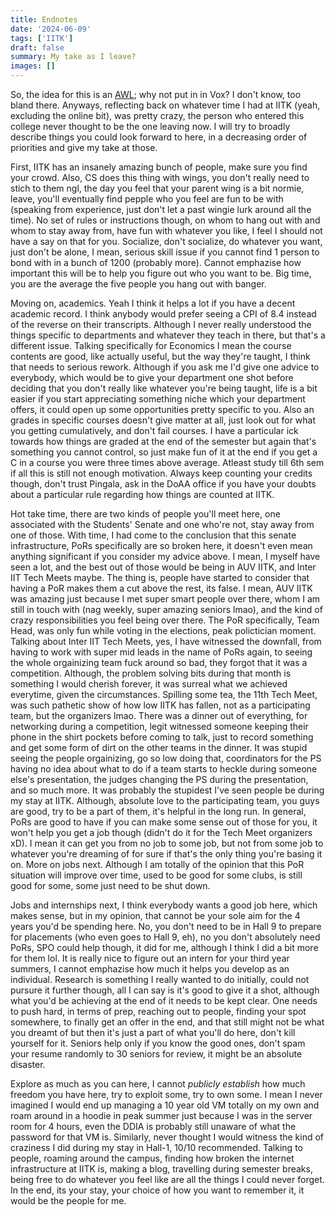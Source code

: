 ```yaml
---
title: Endnotes
date: '2024-06-09'
tags: ['IITK']
draft: false
summary: My take as I leave?
images: []
---
```


So, the idea for this is an [AWL](https://voxiitk.com/tag/awl/); why not put in in Vox? I don't know, too bland there. Anyways, reflecting back on whatever time I had at IITK (yeah, excluding the online bit), was pretty crazy, the person who entered this college never thought to be the one leaving now. I will try to broadly describe things you could look forward to here, in a decreasing order of priorities and give my take at those.

First, IITK has an insanely amazing bunch of people, make sure you find your crowd. Also, CS does this thing with wings, you don't really need to stich to them ngl, the day you feel that your parent wing is a bit normie, leave, you'll eventually find pepple who you feel are fun to be with (speaking from experience, just don't let a past wingie lurk around all the time). No set of rules or instructions though, on whom to hang out with and whom to stay away from, have fun with whatever you like, I feel I should not have a say on that for you. Socialize, don't socialize, do whatever you want, just don't be alone, I mean, serious skill issue if you cannot find 1 person to bond with in a bunch of 1200 (probably more). Cannot emphazise how important this will be to help you figure out who you want to be. Big time, you are the average the five people you hang out with banger.

Moving on, academics. Yeah I think it helps a lot if you have a decent academic record. I think anybody would prefer seeing a CPI of 8.4 instead of the reverse on their transcripts. Although I never really understood the things specific to departments and whatever they teach in there, but that's a different issue. Talking specifically for Economics I mean the course contents are good, like actually useful, but the way they're taught, I think that needs to serious rework. Although if you ask me I'd give one advice to everybody, which would be to give your department one shot before deciding that you don't really like whatever you're being taught, life is a bit easier if you start appreciating something niche which your department offers, it could open up some opportunities pretty specific to you. Also an grades in specific courses doesn't give matter at all, just look out for what you getting cumulatively, and don't fail courses. I have a particular ick towards how things are graded at the end of the semester but again that's something you cannot control, so just make fun of it at the end if you get a C in a course you were three times above average. Atleast study till 6th sem if all this is still not enough motivation. Always keep counting your credits though, don't trust Pingala, ask in the DoAA office if you have your doubts about a particular rule regarding how things are counted at IITK.

Hot take time, there are two kinds of people you'll meet here, one associated with the Students' Senate and one who're not, stay away from one of those. With time, I had come to the conclusion that this senate infrastructure, PoRs specifically are so broken here, it doesn't even mean anything significant if you consider my advice above. I mean, I myself have seen a lot, and the best out of those would be being in AUV IITK, and Inter IIT Tech Meets maybe. The thing is, people have started to consider that having a PoR makes them a cut above the rest, its false. I mean, AUV IITK was amazing just because I met super smart people over there, whom I am still in touch with (nag weekly, super amazing seniors lmao), and the kind of crazy responsibilities you feel being over there. The PoR specifically, Team Head, was only fun while voting in the elections, peak polictician moment. Talking about Inter IIT Tech Meets, yes, I have witnessed the downfall, from having to work with super mid leads in the name of PoRs again, to seeing the whole orgainizing team fuck around so bad, they forgot that it was a competition. Although, the problem solving bits during that month is something I would cherish forever, it was surreal what we achieved everytime, given the circumstances. Spilling some tea, the 11th Tech Meet, was such pathetic show of how low IITK has fallen, not as a participating team, but the organizers lmao. There was a dinner out of everything, for networking during a competition, legit witnessed someone keeping their phone in the shirt pockets before coming to talk, just to record something and get some form of dirt on the other teams in the dinner. It was stupid seeing the people orgainizing, go so low doing that, coordinators for the PS having no idea about what to do if a team starts to heckle during someone else's presentation, the judges changing the PS during the presentation, and so much more. It was probably the stupidest I've seen people be during my stay at IITK. Although, absolute love to the participating team, you guys are good, try to be a part of them, it's helpful in the long run. In general, PoRs are good to have if you can make some sense out of those for you, it won't help you get a job though (didn't do it for the Tech Meet organizers xD). I mean it can get you from no job to some job, but not from some job to whatever you're dreaming of for sure if that's the only thing you're basing it on. More on jobs next. Although I am totally of the opinion that this PoR situation will improve over time, used to be good for some clubs, is still good for some, some just need to be shut down.

Jobs and internships next, I think everybody wants a good job here, which makes sense, but in my opinion, that cannot be your sole aim for the 4 years you'd be spending here. No, you don't need to be in Hall 9 to prepare for placements (who even goes to Hall 9, eh), no you don't absolutely need PoRs, SPO could help though, it did for me, although I think I did a bit more for them lol. It is really nice to figure out an intern for your third year summers, I cannot emphazise how much it helps you develop as an individual. Research is something I really wanted to do initially, could not pursure it further though, all I can say is it's good to give it a shot, although what you'd be achieving at the end of it needs to be kept clear. One needs to push hard, in terms of prep, reaching out to people, finding your spot somewhere, to finally get an offer in the end, and that still might not be what you dreamt of but then it's just a part of what you'll do here, don't kill yourself for it. Seniors help only if you know the good ones, don't spam your resume randomly to 30 seniors for review, it might be an absolute disaster.

Explore as much as you can here, I cannot _publicly establish_ how much freedom you have here, try to exploit some, try to own some. I mean I never imagined I would end up managing a 10 year old VM totally on my own and roam around in a hoodie in peak summer just because I was in the server room for 4 hours, even the DDIA is probably still unaware of what the password for that VM is. Similarly, never thought I would witness the kind of craziness I did during my stay in Hall-1, 10/10 recommended. Talking to people, roaming around the campus, finding how broken the internet infrastructure at IITK is, making a blog, travelling during semester breaks, being free to do whatever you feel like are all the things I could never forget. In the end, its your stay, your choice of how you want to remember it, it would be the people for me.
